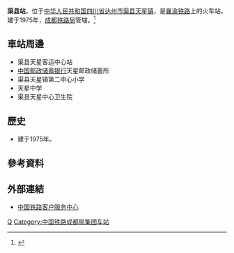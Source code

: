 {{Expand|time=2016-06-29T12:39:23+00:00}}
{{Infobox China railway station
|车站名称 =渠县站
|图片 = 
|图片介绍 = 
|车站拼音 = Quxian
|英文名称 = Quxian Railway Station
|车站代码 = 29996<ref>{{cite book|title=中华人民共和国铁路车站代码（GB/T 10302-2010）|publisher=中国标准出版社|year=2010|isbn=155066140495|ignore-isbn-error=true|pages=29}}</ref>
|电报码 = QRW
|拼音码 = QXI
|车站位置 = [[四川省|四川省]][[达州市|达州市]][[渠县|渠县]][[天星镇_(渠县)|天星镇]]
|坐标 = {{coord|30.807640|N|107.009034|E|display=inline,title}}
|归属 = [[成都铁路局|成都铁路局]][[重庆北车务段|重庆北车务段]]<ref>{{cite news|title=重庆北车务段“公转铁”开创货运增量新局面|url=https://mini.eastday.com/a/200506151332273.html|work=西南铁路|publisher=东方网|date=2020-05-06}}</ref>
|线路 = [[襄渝铁路|襄渝铁路]]
|车站等级 = [[三等站_(中铁)|三等站]]
|月台数目 = 3
|股道数目 = 7
}}
'''渠县站'''，位于[[中华人民共和国|中华人民共和国]][[四川省|四川省]][[达州市|达州市]][[渠县|渠县]][[天星镇_(渠县)|天星镇]]，是[[襄渝铁路|襄渝铁路]]上的火车站，建于1975年，[[成都铁路局|成都铁路局]]管辖。<ref>{{Cite web |url=http://search.huochepiao.com/huochezhan/jieshao/531.htm |title=渠县火车站介绍 |access-date=2016-06-29 |archive-date=2016-08-02 |archive-url=https://web.archive.org/web/20160802164017/http://search.huochepiao.com/huochezhan/jieshao/531.htm |dead-url=no }}</ref>
==車站周邊==
* 渠县天星客运中心站
* [[中国邮政储蓄银行|中国邮政储蓄银行]]天星邮政储蓄所
* 渠县天星镇第二中心小学
* 天星中学
* 渠县天星中心卫生院

==歷史==
* 建于1975年。
==參考資料==
{{reflist}}
==外部連結==
* [http://www.12306.cn/mormhweb/ 中国铁路客户服务中心] {{Wayback|url=http://www.12306.cn/mormhweb/ |date=20180205163941 }}
{{China-rail-stub}}
{{襄渝铁路}}
[[Category:达州市铁路车站|Q]]
[[Category:中国铁路成都局集团车站|Category:中国铁路成都局集团车站]]